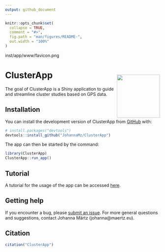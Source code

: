 ```yaml
---
output: github_document
---
```


<!-- README.md is generated from README.Rmd. Please edit that file -->


```r
knitr::opts_chunk$set(
  collapse = TRUE,
  comment = "#>",
  fig.path = "man/figures/README-",
  out.width = "100%"
)
```

inst/app/www/favicon.png

# ClusterApp <img style="padding: 15px 0px 0px 0px;"  src='inst/app/www/favicon.png' align="right" height="140"/>


<!-- badges: start -->
<!-- badges: end -->

The goal of ClusterApp is a Shiny application to guide and streamline cluster studies based on GPS data.

## Installation

You can install the development version of ClusterApp from [GitHub](https://github.com/) with:

``` r
# install.packages("devtools")
devtools::install_github("JohannaMz/ClusterApp")
```

The app can then be started by the command:

``` r
library(ClusterApp)
ClusterApp::run_app()
```

## Tutorial 

A tutorial for the usage of the app can be accessed [here](ClusterApp_tutorial.pdf). 


## Getting help

If you encounter a bug, please [submit an issue](https://github.com/JohannaMz/ClusterApp/issues). For more general questions and suggestions, contact Johanna Märtz (johanna@maertz.eu).

## Citation

```r
citation("ClusterApp")
```
